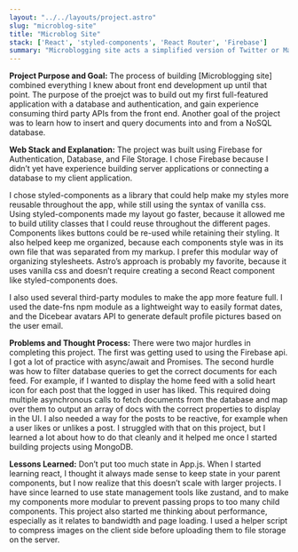 ```yaml
---
layout: "../../layouts/project.astro"
slug: "microblog-site"
title: "Microblog Site"
stack: ['React', 'styled-components', 'React Router', 'Firebase']
summary: "Microblogging site acts a simplified version of Twitter or Mastodon, and allows users to post, repost, like, and comment on messages. The site also allows image posts, and features user profiles where users can view different feeds, like posts, replies, media, and likes associated with that user."
---
```

**Project Purpose and Goal:** The process of building [Microblogging site] combined everything I knew about front end development up until that point. The purpose of the proejct was to build out my first full-featured application with a database and authentication,  and gain experience consuming third party APIs from the front end. Another goal of the project was to learn how to insert and query documents into and from a NoSQL database.

**Web Stack and Explanation:** The project was built using Firebase for Authentication, Database, and File Storage. I chose Firebase because I didn’t yet have experience building server applications or connecting a database to my client application. 

I chose styled-components as a library that could help make my styles more reusable throughout the app, while still using the syntax of vanilla css.  Using styled-components made my layout go faster, because it allowed me to build utility classes that I could reuse throughout the different pages. Components likes buttons could be re-used while retaining their styling. It also helped keep me organized, because each components style was in its own file that was separated from my markup. I prefer this modular way of organizing stylesheets. Astro’s approach is probably my favorite, because it uses vanilla css and doesn’t require creating a second React component like styled-components does. 

I also used several third-party modules to make the app more feature full. I used the date-fns npm module as a lightweight way to easily format dates, and the Dicebear avatars API to generate default profile pictures based on the user email.

**Problems and Thought Process:** There were two major hurdles in completing this project. The first was getting used to using the Firebase api. I got a lot of practice with async/await and Promises. The second hurdle was how to filter database queries to get the correct documents for each feed. For example, if I wanted to display the home feed with a solid heart icon for each post that the logged in user has liked. This required doing multiple asynchronous calls to fetch documents from the database and map over them to output an array of docs with the correct properties to display in the UI. I also needed a way for the posts to be reactive, for example when a user likes or unlikes a post. I struggled with that on this project, but I learned a lot about how to do that cleanly and it helped me once I started building projects using MongoDB. 

**Lessons Learned:** Don’t put too much state in App.js. When I started learning react, I thought it always made sense to keep state in your parent components, but I now realize that this doesn’t scale with larger projects. I have since learned to use state management tools like zustand, and to make my components more modular to prevent passing props to too many child components. This project also started me thinking about performance, especially as it relates to bandwidth and page loading. I used a helper script to compress images on the client side before uploading them to file storage on the server.